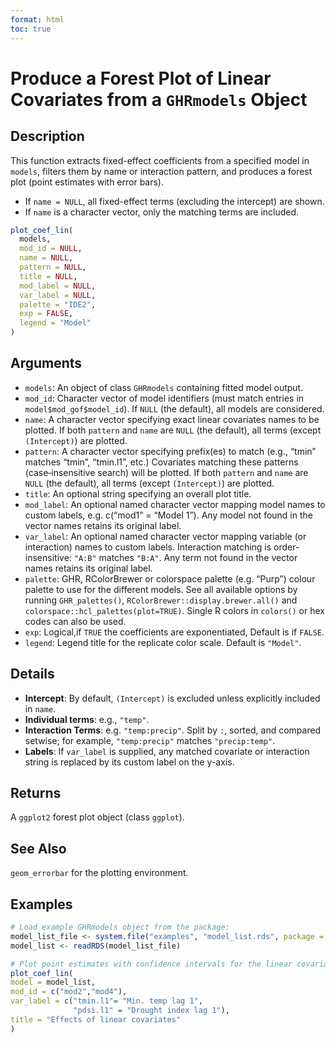 ```yaml
---
format: html
toc: true
---
```


# Produce a Forest Plot of Linear Covariates from a `GHRmodels` Object

## Description

This function extracts fixed-effect coefficients from a specified model in `models`, filters them by name or interaction pattern, and produces a forest plot (point estimates with error bars).

 * If `name = NULL`, all fixed-effect terms (excluding the intercept) are shown.
 * If `name` is a character vector, only the matching terms are included.

```r
plot_coef_lin(
  models,
  mod_id = NULL,
  name = NULL,
  pattern = NULL,
  title = NULL,
  mod_label = NULL,
  var_label = NULL,
  palette = "IDE2",
  exp = FALSE,
  legend = "Model"
)
```

## Arguments

- `models`: An object of class `GHRmodels` containing fitted model output.
- `mod_id`: Character vector of model identifiers (must match entries in `model$mod_gof$model_id`). If `NULL` (the default), all models are considered.
- `name`: A character vector specifying exact linear covariates names to be plotted. If both `pattern` and `name` are `NULL` (the default), all terms (except `(Intercept)`) are plotted.
- `pattern`: A character vector specifying prefix(es) to match (e.g., "tmin" matches "tmin", "tmin.l1", etc.) Covariates matching these patterns (case‐insensitive search) will be plotted. If both `pattern` and `name` are `NULL` (the default), all terms (except `(Intercept)`) are plotted.
- `title`: An optional string specifying an overall plot title.
- `mod_label`: An optional named character vector mapping model names to custom labels, e.g. c("mod1" = "Model 1"). Any model not found in the vector names retains its original label.
- `var_label`: An optional named character vector mapping variable (or interaction) names to custom labels. Interaction matching is order-insensitive: `"A:B"` matches `"B:A"`. Any term not found in the vector names retains its original label.
- `palette`: GHR, RColorBrewer or colorspace palette (e.g. "Purp") colour palette to use for the different models. See all available options by running `GHR_palettes()`, `RColorBrewer::display.brewer.all()` and `colorspace::hcl_palettes(plot=TRUE)`. Single R colors in `colors()` or hex codes can also be used.
- `exp`: Logical,if `TRUE` the coefficients are exponentiated, Default is if `FALSE`.
- `legend`: Legend title for the replicate color scale. Default is `"Model"`.

## Details

- **Intercept**: By default, `(Intercept)` is excluded unless explicitly included in `name`.
- **Individual terms**: e.g., `"temp"`.
- **Interaction Terms**: e.g. `"temp:precip"`. Split by `:`, sorted, and compared setwise; for example, `"temp:precip"` matches `"precip:temp"`.
- **Labels**: If `var_label` is supplied, any matched covariate or interaction string is replaced by its custom label on the y-axis.

## Returns

A `ggplot2` forest plot object (class `ggplot`).

## See Also

`geom_errorbar` for the plotting environment.

## Examples

```r
# Load example GHRmodels object from the package: 
model_list_file <- system.file("examples", "model_list.rds", package = "GHRmodel")
model_list <- readRDS(model_list_file)

# Plot point estimates with confidence intervals for the linear covariates: 
plot_coef_lin(
model = model_list,
mod_id = c("mod2","mod4"),
var_label = c("tmin.l1"= "Min. temp lag 1",
              "pdsi.l1" = "Drought index lag 1"),
title = "Effects of linear covariates"
)
```
